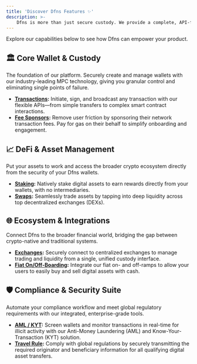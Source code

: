 ```yaml
---
title: 'Discover Dfns Features ✨'
description: >-
    Dfns is more than just secure custody. We provide a complete, API-first platform with powerful features designed to help you build, launch, and scale your web3 application. From core transaction management to DeFi, compliance, and seamless user experiences, our tools are built to handle the entire digital asset lifecycle.
---
```


Explore our capabilities below to see how Dfns can empower your product.

## 🏛️ Core Wallet & Custody

The foundation of our platform. Securely create and manage wallets with our industry-leading MPC technology, giving you granular control and eliminating single points of failure.

* **[Transactions](/features/transactions):** Initiate, sign, and broadcast any transaction with our flexible APIs—from simple transfers to complex smart contract interactions.
* **[Fee Sponsors](/features/fee-sponsors):** Remove user friction by sponsoring their network transaction fees. Pay for gas on their behalf to simplify onboarding and engagement.


## 📈 DeFi & Asset Management

Put your assets to work and access the broader crypto ecosystem directly from the security of your Dfns wallets.

* **[Staking](/features/staking):** Natively stake digital assets to earn rewards directly from your wallets, with no intermediaries.
* **[Swaps](/features/swaps):** Seamlessly trade assets by tapping into deep liquidity across top decentralized exchanges (DEXs).


## 🌐 Ecosystem & Integrations

Connect Dfns to the broader financial world, bridging the gap between crypto-native and traditional systems.

* **[Exchanges](/features/exchanges):** Securely connect to centralized exchanges to manage trading and liquidity from a single, unified custody interface.
* **[Fiat On/Off-Boarding](/features/fiat-on-offboarding):** Integrate our fiat on- and off-ramps to allow your users to easily buy and sell digital assets with cash.


## 🛡️ Compliance & Security Suite

Automate your compliance workflow and meet global regulatory requirements with our integrated, enterprise-grade tools.

* **[AML / KYT](/features/aml-kyt):** Screen wallets and monitor transactions in real-time for illicit activity with our Anti-Money Laundering (AML) and Know-Your-Transaction (KYT) solution.
* **[Travel Rule](/features/travel-rule):** Comply with global regulations by securely transmitting the required originator and beneficiary information for all qualifying digital asset transfers.
